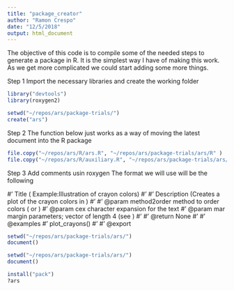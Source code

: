 ```yaml
---
title: "package_creator"
author: "Ramon Crespo"
date: "12/5/2018"
output: html_document
---
```

The objective of this code is to compile some of the needed steps to generate a package in R. It is the simplest way I have of making this work. As we get more complicated we could start adding some more things. 

Step 1
Import the necessary libraries and create the working folder
```r
library("devtools")
library(roxygen2)

setwd("~/repos/ars/package-trials/")
create("ars")
```

Step 2
The function below just works as a way of moving the latest document into the R package
```r
file.copy("~/repos/ars/R/ars.R", "~/repos/ars/package-trials/ars/R" )
file.copy("~/repos/ars/R/auxiliary.R", "~/repos/ars/package-trials/ars/R" )
```

Step 3
Add comments usin roxygen 
The format we will use will be the following

#' Title ( Example:Illustration of crayon colors)
#'
#' Description (Creates a plot of the crayon colors in \code{\link{brocolors}})
#'
#' @param method2order method to order colors (\code{"hsv"} or \code{"cluster"})
#' @param cex character expansion for the text
#' @param mar margin parameters; vector of length 4 (see \code{\link[graphics]{par}})
#'
#' @return None
#'
#' @examples
#' plot_crayons()
#'
#' @export

```r
setwd("~/repos/ars/package-trials/ars/")
document()
```
```r
setwd("~/repos/ars/package-trials/ars/")
document()
```


```r
install("pack")
?ars
```

